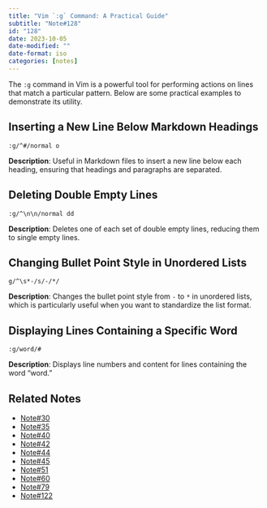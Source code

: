 ```yaml
---
title: "Vim `:g` Command: A Practical Guide"
subtitle: "Note#128"
id: "128"
date: 2023-10-05
date-modified: ""
date-format: iso
categories: [notes]
---
```

The `:g` command in Vim is a powerful tool for performing actions on lines that match a particular pattern. Below are some practical examples to demonstrate its utility.

## Inserting a New Line Below Markdown Headings

```vim
:g/^#/normal o
```

**Description**: Useful in Markdown files to insert a new line below each heading, ensuring that headings and paragraphs are separated.

## Deleting Double Empty Lines

```vim
:g/^\n\n/normal dd
```

**Description**: Deletes one of each set of double empty lines, reducing them to single empty lines.

## Changing Bullet Point Style in Unordered Lists

```vim
g/^\s*-/s/-/*/
```

**Description**: Changes the bullet point style from `-` to `*` in unordered lists, which is particularly useful when you want to standardize the list format.

## Displaying Lines Containing a Specific Word

```vim
:g/word/#
```

**Description**: Displays line numbers and content for lines containing the word "word."

## Related Notes

* [Note#30](/notes/30)
* [Note#35](/notes/35)
* [Note#40](/notes/40)
* [Note#42](/notes/42)
* [Note#44](/notes/44)
* [Note#45](/notes/45)
* [Note#51](/notes/51)
* [Note#60](/notes/60)
* [Note#79](/notes/79)
* [Note#122](/notes/122)
